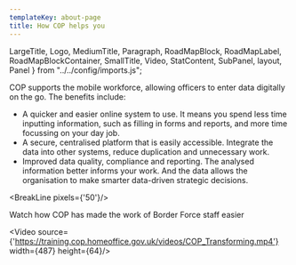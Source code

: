 ```yaml
---
templateKey: about-page
title: How COP helps you
---
```

LargeTitle, Logo, MediumTitle, Paragraph, RoadMapBlock, RoadMapLabel, RoadMapBlockContainer, SmallTitle, Video, StatContent,
SubPanel, layout, Panel } from "../../config/imports.js";

COP supports the mobile workforce, allowing officers to enter data digitally on the go. The benefits include:

<ul class="govuk-list govuk-list--bullet">
  <li><span class="govuk-!-font-weight-bold">A quicker and easier online system to use.</span> It means you spend less time inputting information, such as filling in forms and reports, and more time focussing on your day job.</li>
  <li><span class="govuk-!-font-weight-bold">A secure, centralised platform that is easily accessible.</span> Integrate the data into other systems, reduce duplication and unnecessary work.</li>
  <li><span class="govuk-!-font-weight-bold">Improved data quality, compliance and reporting.</span> The analysed information better informs your work. And the data allows the organisation to make smarter data-driven strategic decisions.</li>
</ul>

<BreakLine pixels={'50'}/>

Watch how COP has made the work of Border Force staff easier

<Video source={'https://training.cop.homeoffice.gov.uk/videos/COP_Transforming.mp4'} width={487} height={64}/>


